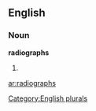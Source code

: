 
==English==

===Noun===
'''radiographs'''

# {{plural of|[[radiograph]]}}

[[Category:English plurals]]

[[ar:radiographs]]